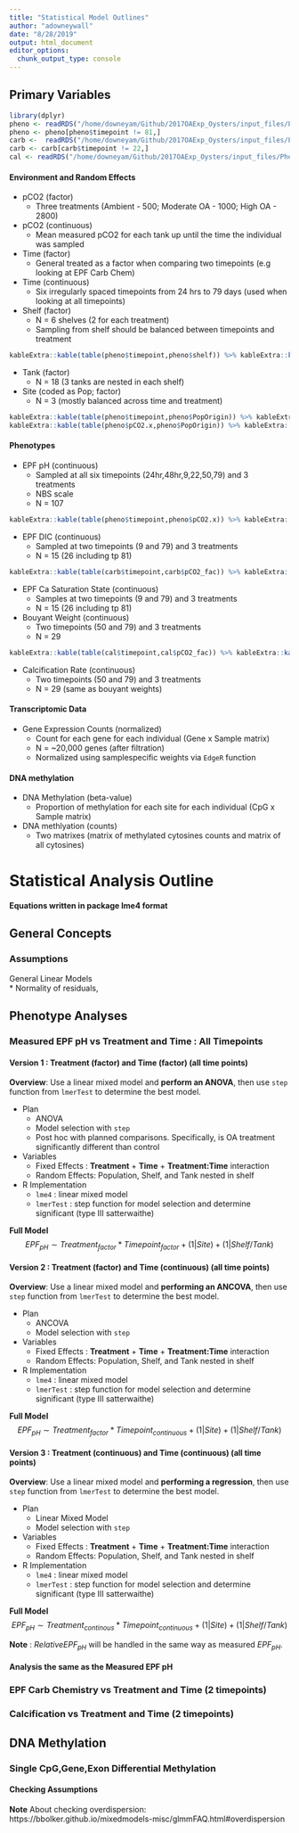 ```yaml
---
title: "Statistical Model Outlines"
author: "adowneywall"
date: "8/28/2019"
output: html_document
editor_options: 
  chunk_output_type: console
---
```


## Primary Variables

```r
library(dplyr)
pheno <- readRDS("/home/downeyam/Github/2017OAExp_Oysters/input_files/Phenotype/Exposure_SummaryPhenotypeData_without81.RData")
pheno <- pheno[pheno$timepoint != 81,]
carb <-  readRDS("/home/downeyam/Github/2017OAExp_Oysters/input_files/Phenotype/Exposure_SummaryFullCarbChemData_without81.RData")
carb <- carb[carb$timepoint != 22,]
cal <- readRDS("/home/downeyam/Github/2017OAExp_Oysters/input_files/Phenotype/SummaryCalcificationData_without81.RData")
```

#### Environment and Random Effects

* pCO2 (factor)
  * Three treatments (Ambient - 500; Moderate OA - 1000; High OA - 2800)
* pCO2 (continuous)
  * Mean measured pCO2 for each tank up until the time the individual was sampled
* Time (factor)
  * General treated as a factor when comparing two timepoints (e.g looking at EPF Carb Chem)
* Time (continuous)
  * Six irregularly spaced timepoints from 24 hrs to 79 days (used when looking at all timepoints)
* Shelf (factor)
  * N = 6 shelves (2 for each treatment)
  * Sampling from shelf should be balanced between timepoints and treatment

```r
kableExtra::kable(table(pheno$timepoint,pheno$shelf)) %>% kableExtra::kable_styling()
```

* Tank (factor)
  * N = 18 (3 tanks are nested in each shelf)
* Site (coded as Pop; factor)
  * N = 3 (mostly balanced across time and treatment)
  
```r
kableExtra::kable(table(pheno$timepoint,pheno$PopOrigin)) %>% kableExtra::kable_styling()
kableExtra::kable(table(pheno$pCO2.x,pheno$PopOrigin)) %>% kableExtra::kable_styling()
```

#### Phenotypes

* EPF pH (continuous)
  * Sampled at all six timepoints (24hr,48hr,9,22,50,79) and 3 treatments
  * NBS scale
  * N = 107

```r
kableExtra::kable(table(pheno$timepoint,pheno$pCO2.x)) %>% kableExtra::kable_styling()
```

* EPF DIC (continuous)
  * Sampled at two timepoints (9 and 79) and 3 treatments
  * N = 15 (26 including tp 81) 
  
```r
kableExtra::kable(table(carb$timepoint,carb$pCO2_fac)) %>% kableExtra::kable_styling()
```
  
* EPF Ca Saturation State (continuous)
  * Samples at two timepoints (9 and 79) and 3 treatments
  * N = 15 (26 including tp 81)
  
* Bouyant Weight (continuous)
  * Two timepoints (50 and 79) and 3 treatments
  * N = 29 

```r
kableExtra::kable(table(cal$timepoint,cal$pCO2_fac)) %>% kableExtra::kable_styling()
```

* Calcification Rate (continuous)
  * Two timepoints (50 and 79) and 3 treatments
  * N = 29 (same as bouyant weights)
  
#### Transcriptomic Data

* Gene Expression Counts (normalized)
  * Count for each gene for each individual (Gene x Sample matrix)
  * N = ~20,000 genes (after filtration)
  * Normalized using samplespecific weights via `EdgeR` function 

#### DNA methylation

* DNA Methylation (beta-value)
  * Proportion of methylation for each site for each individual (CpG x Sample matrix)
* DNA methlyation (counts)
  * Two matrixes (matrix of methylated cytosines counts and matrix of all cytosines)

# Statistical Analysis Outline

**Equations written in package lme4 format**

## General Concepts 

### Assumptions

General Linear Models  
* Normality of residuals, 


## Phenotype Analyses

### Measured EPF pH vs Treatment and Time : All Timepoints  

####  Version 1 : Treatment (factor) and Time (factor) (all time points)

**Overview**: Use a linear mixed model and **perform an ANOVA**, then use `step` function from `lmerTest` to determine the best model.

* Plan
  * ANOVA 
  * Model selection with `step`
  * Post hoc with planned comparisons. Specifically, is OA treatment significantly different than control
* Variables  
  * Fixed Effects : **Treatment** + **Time** + **Treatment:Time** interaction
  * Random Effects: Population, Shelf, and Tank nested in shelf  
* R Implementation  
  * `lme4` : linear mixed model
  * `lmerTest` : step function for model selection and determine significant (type III satterwaithe)

**Full Model**  
$$EPF_{pH} \sim Treatment_{factor} * Timepoint_{factor} + (1|Site) + (1|Shelf/Tank)$$

####  Version 2 : Treatment (factor) and Time (continuous) (all time points)

**Overview**: Use a linear mixed model and **performing an ANCOVA**, then use `step` function from `lmerTest` to determine the best model.

* Plan
  * ANCOVA 
  * Model selection with `step`
* Variables  
  * Fixed Effects : **Treatment** + **Time** + **Treatment:Time** interaction
  * Random Effects: Population, Shelf, and Tank nested in shelf  
* R Implementation  
  * `lme4` : linear mixed model
  * `lmerTest` : step function for model selection and determine significant (type III satterwaithe)

**Full Model**  
$$EPF_{pH} \sim Treatment_{factor} * Timepoint_{continuous} + (1|Site) + (1|Shelf/Tank)$$

#### Version 3 : Treatment (continuous) and Time (continuous) (all time points)

**Overview**: Use a linear mixed model and **performing a regression**, then use `step` function from `lmerTest` to determine the best model.

* Plan
  * Linear Mixed Model 
  * Model selection with `step`
* Variables  
  * Fixed Effects : **Treatment** + **Time** + **Treatment:Time** interaction
  * Random Effects: Population, Shelf, and Tank nested in shelf  
* R Implementation  
  * `lme4` : linear mixed model
  * `lmerTest` : step function for model selection and determine significant (type III satterwaithe)

**Full Model**  
$$EPF_{pH} \sim Treatment_{continous} * Timepoint_{continuous} + (1|Site) + (1|Shelf/Tank)$$

**Note** : $Relative EPF_{pH}$ will be handled in the same way as measured $EPF_{pH}$.

#### Analysis the same as the Measured EPF pH

### EPF Carb Chemistry vs Treatment and Time (2 timepoints)



### Calcification vs Treatment and Time (2 timepoints)

## DNA Methylation

### Single CpG,Gene,Exon Differential Methylation


#### Checking Assumptions

**Note** About checking overdispersion: https://bbolker.github.io/mixedmodels-misc/glmmFAQ.html#overdispersion







